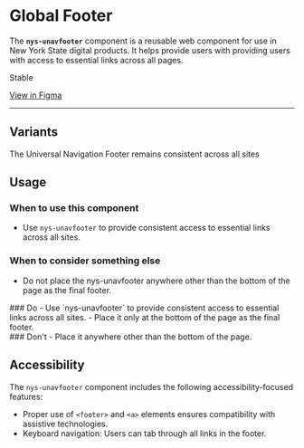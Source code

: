 
<Meta of={NysUnavFooterStories} title="Components/GlobalFooter/Documentation" />

# Global Footer

The **`nys-unavfooter`** component is a reusable web component for use in New York State digital products. It helps provide users with providing users with access to essential links across all pages.

<p className="pill pill--stable">Stable</p>

<p className="pill pill--uikit"><a target="_blank" href="https://www.figma.com/design/0ogYpymUPQQfhELthntNbt/%F0%9F%92%A0-NYS-%2F-Excelsior-Components-(Alpha)?node-id=6403-16757&t=23BYpyjDrYBPHHpW-0">View in Figma</a></p>

***

<Canvas of={NysUnavFooterStories.Basic} />

<Controls />

## Variants
The Universal Navigation Footer remains consistent across all sites
<Canvas of={NysUnavFooterStories.Basic} />

## Usage 

### When to use this component
  - Use `nys-unavfooter` to provide consistent access to essential links across all sites.

### When to consider something else
  - Do not place the nys-unavfooter anywhere other than the bottom of the page as the final footer.

<div className="nys-grid-row nys-grid-gap-lg">
  <div className="nys-mobile-lg:nys-grid-col">
    <div className="usage-card usage-card--do">
      ### <nys-icon name="check_circle" color="--var(nys-color-success)" /> Do 
      - Use `nys-unavfooter` to provide consistent access to essential links across all sites.  
      - Place it only at the bottom of the page as the final footer. 
    </div>
  </div>
  <div className="nys-mobile-lg:nys-grid-col">
    <div className="usage-card usage-card--dont">
      ### <nys-icon name="error" color="--var(nys-color-warning)" /> Don't
      - Place it anywhere other than the bottom of the page.  
    </div>
  </div>
</div>


## Accessibility

The `nys-unavfooter` component includes the following accessibility-focused features:

- Proper use of `<footer>` and `<a>` elements ensures compatibility with assistive technologies.
- Keyboard navigation: Users can tab through all links in the footer.
